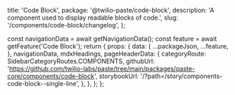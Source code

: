   title: 'Code Block',
  package: '@twilio-paste/code-block',
  description: 'A component used to display readable blocks of code.',
  slug: '/components/code-block/changelog',
};




  const navigationData = await getNavigationData();
  const feature = await getFeature('Code Block');
  return {
    props: {
      data: {
        ...packageJson,
        ...feature,
      },
      navigationData,
      mdxHeadings,
      pageHeaderData: {
        categoryRoute: SidebarCategoryRoutes.COMPONENTS,
        githubUrl: 'https://github.com/twilio-labs/paste/tree/main/packages/paste-core/components/code-block',
        storybookUrl: '/?path=/story/components-code-block--single-line',
      },
    },
  };
};

<Changelog />

